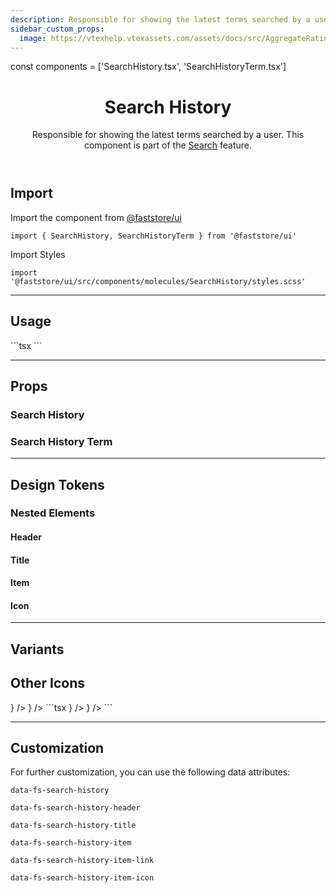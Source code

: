 ```yaml
---
description: Responsible for showing the latest terms searched by a user.
sidebar_custom_props:
  image: https://vtexhelp.vtexassets.com/assets/docs/src/AggregateRating___a8300916874f5a11de7633b7cabc12e9.png
---
```




const components = ['SearchHistory.tsx', 'SearchHistoryTerm.tsx']

<header>

# Search History

Responsible for showing the latest terms searched by a user. This component is part of the [Search](/components/search) feature.

</header>

## Import

Import the component from [@faststore/ui](/../components)

```tsx
import { SearchHistory, SearchHistoryTerm } from '@faststore/ui'
```

Import Styles

```tsx
import '@faststore/ui/src/components/molecules/SearchHistory/styles.scss'
```

---

## Usage

<OverviewSection>
  <SearchHistory title="History">
    <SearchHistoryTerm value="Headphone" linkProps={{ href: '#' }} />
    <SearchHistoryTerm value="Audio & Video" linkProps={{ href: '#' }} />
    <SearchHistoryTerm value="mh-7000" linkProps={{ href: '#' }} />
  </SearchHistory>
</OverviewSection>
```tsx
<SearchHistory title="History">
  <SearchHistoryTerm value="Headphone" linkProps={{ href: '#' }} />
  <SearchHistoryTerm value="Audio & Video" linkProps={{ href: '#' }} />
  <SearchHistoryTerm value="mh-7000" linkProps={{ href: '#' }} />
</SearchHistory>
```

---

## Props

### Search History

<ComponentPropsSection component="SearchHistory" />

### Search History Term

<ComponentPropsSection component="SearchHistoryTerm" />

---

## Design Tokens

<TokenTable>
  <TokenRow
    token="--fs-search-history-padding-top"
    value="var(--fs-spacing-2)"
  />
  <TokenRow
    token="--fs-search-history-padding-right"
    value="var(--fs-spacing-3)"
  />
  <TokenRow
    token="--fs-search-history-padding-bottom"
    value="var(--fs-search-history-padding-top)"
  />
  <TokenRow
    token="--fs-search-history-padding-left"
    value="var(--fs-search-history-padding-right)"
  />
  <TokenDivider />
  <TokenRow
    token="--fs-search-history-transition-property"
    value="var(--fs-transition-property)"
  />
  <TokenRow
    token="--fs-search-history-transition-function"
    value="var(--fs-transition-function)"
  />
  <TokenRow
    token="--fs-search-history-transition-timing"
    value="var(--fs-transition-timing)"
  />
</TokenTable>

### Nested Elements

#### Header

<TokenTable>
  <TokenRow
    token="--fs-search-history-header-padding-top"
    value="var(--fs-spacing-1)"
  />
  <TokenRow
    token="--fs-search-history-header-padding-bottom"
    value="var(--fs-search-history-header-padding-top)"
  />
</TokenTable>

#### Title

<TokenTable>
  <TokenRow
    token="--fs-search-history-title-size"
    value="var(--fs-text-size-lead)"
  />
  <TokenRow token="--fs-search-history-title-line-height" value="1.5" />
</TokenTable>

#### Item

<TokenTable>
  <TokenRow
    token="--fs-search-history-item-column-gap"
    value="var(--fs-spacing-1)"
  />
  <TokenRow
    token="--fs-search-history-item-text-size"
    value="var(--fs-text-size-2)"
  />
  <TokenRow token="--fs-search-history-item-line-height" value="1.25" />
  <TokenRow
    token="--fs-search-history-item-bkg-color-hover"
    value="var(--fs-color-tertiary-bkg-hover)"
    isColor
  />
</TokenTable>

#### Icon

<TokenTable>
  <TokenRow
    token="--fs-search-history-item-icon-color"
    value="var(--fs-color-neutral-4)"
    isColor
  />
  <TokenRow token="--fs-search-history-item-icon-size" value="1.125rem" />
</TokenTable>

---

## Variants

## Other Icons

<OverviewSection>
  <SearchHistory title="History">
    <SearchHistoryTerm
      value="Headphone"
      linkProps={{ href: '#' }}
      icon={<Icon name="Star" />}
    />
    <SearchHistoryTerm
      value="Audio & Video"
      linkProps={{ href: '#' }}
      icon={<Icon name="Heart" />}
    />
  </SearchHistory>
</OverviewSection>
```tsx
<SearchHistory title="History">
  <SearchHistoryTerm
    value="Headphone"
    linkProps={{ href: '#' }}
    icon={<Icon name="Star" />}
  />
  <SearchHistoryTerm
    value="Audio & Video"
    linkProps={{ href: '#' }}
    icon={<Icon name="Heart" />}
  />
</SearchHistory>
```

---

## Customization

For further customization, you can use the following data attributes:

`data-fs-search-history`

`data-fs-search-history-header`

`data-fs-search-history-title`

`data-fs-search-history-item`

`data-fs-search-history-item-link`

`data-fs-search-history-item-icon`
